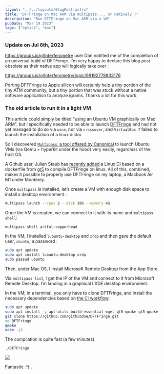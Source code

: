 ```yaml
---
layout: "../../layouts/BlogPost.astro"
title: "DFTFringe on Mac ARM via multipass ... or Natively !"
description: "Run DFTFringe on Mac ARM via a VM"
pubDate: "Mar 19 2023"
tags: ["optics", "mac"]
---
```


### Update on Jul 6th, 2023
https://groups.io/g/Interferometry user Dan notified me of the completion of an universal build of DFTFringe. I'm very happy to declare this blog post obsolete as their native app will logically take over :

https://groups.io/g/Interferometry/topic/99192778#33176

Porting DFTFringe to Apple silicon will certainly help a tiny portion of the tiny ATM community, but a tiny portion that was stuck without a native software application to analyze igrams. Thanks a lot for this work.
<br/>
### The old article to run it in a light VM

This article could simply be titled "using an Ubuntu VM graphically on Mac ARM", but I specifically needed to be able to launch [DFTFringe](https://github.com/githubdoe/DFTFringe) and had not yet managed to do so via `wine`, nor via `crossover`, and `VirtualBox 7` failed to launch the installation of a linux distro.

So I discovered [`Multipass`, a tool offered by Canonical](https://multipass.run/) to launch Ubuntu VMs (via Qemu + hyperkit under the hood) very easily, regardless of the host OS.

A Github user, Julien Staub has [recently added](https://github.com/githubdoe/DFTFringe/pull/10) a Linux CI based on a dockerfile from [gr5](https://gr5.org) to compile DFTFringe on linux. All of this, combined, makes it possible to properly use DFTFringe on my laptop, a Macbook Air M1 under Monterey.

Once `multipass` is installed, let’s create a VM with enough disk space to install a desktop environment :

```bash
multipass launch --cpus 2 --disk 10G --memory 4G
```

Once the VM is created, we can connect to it with its name and `multipass shell`:

```bash
multipass shell artful-copperhead
```

In the VM, I installed `lubuntu-desktop` and `xrdp` and then gave the default user, `ubuntu`, a password :

```bash
sudo apt update
sudo apt install lubuntu-desktop xrdp
sudo passwd ubuntu
```

Then, under Mac OS, I install Microsoft Remote Desktop from the App Store.

Via `multipass list`, I get the IP of the VM and connect to it from Microsoft Remote Desktop. I’m landing in a graphical LXDE desktop environment.

In the VM, in a terminal, you only have to clone DFTFringe, and install the necessary dependencies based on [the CI workflow](https://github.com/githubdoe/DFTFringe/blob/masterflow/.github/works/build-linux.yml):

```bash
sudo apt update
sudo apt install -y apt-utils build-essential wget qt5-qmake qt5-qmake-bin qt5-assistant qtbase5-dev qtmultimedia5-dev libqt5charts5 libqt5charts5-dev libqt5multimedia* libqt5datavisualization5-dev libqt5datavisualization5 libopencv-core-dev libopencv-core4.5d libopencv-core4.5ddev libqwt-qt5-6 libqwt-qt5-dev libarmadillo-dev libarmadillo10
git clone https://github.com/githubdoe/DFTFringe.git
cd DFTFringe
qmake
make -j4
```

The compilation is quite fast (a few minutes).

```bash
./DFTFringe
```

![](/pics/dftfringe/dftfringe_mac.png)

Fantastic :^) .